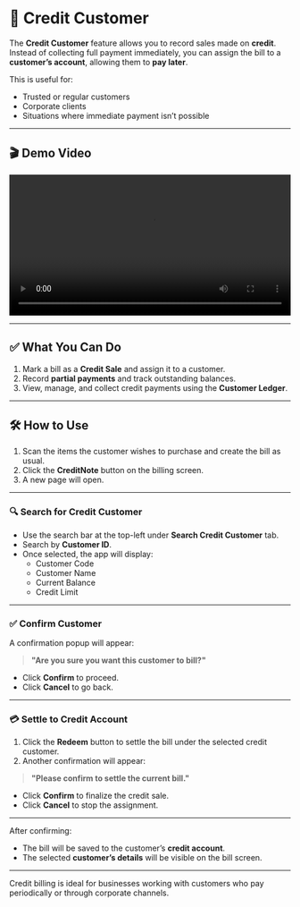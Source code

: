 # 🧾 Credit Customer

The **Credit Customer** feature allows you to record sales made on **credit**.  
Instead of collecting full payment immediately, you can assign the bill to a **customer’s account**, allowing them to **pay later**.

This is useful for:
- Trusted or regular customers  
- Corporate clients  
- Situations where immediate payment isn’t possible

---

## 🎬 Demo Video

<video controls width="100%">
  <source src="https://raw.githubusercontent.com/GunaMyCom/smartposv7/master/docs/assets/videos/credit-customer.mp4" type="video/mp4" />
  Your browser does not support the video tag.
</video>

---

## ✅ What You Can Do

1. Mark a bill as a **Credit Sale** and assign it to a customer.  
2. Record **partial payments** and track outstanding balances.  
3. View, manage, and collect credit payments using the **Customer Ledger**.

---

## 🛠️ How to Use

1. Scan the items the customer wishes to purchase and create the bill as usual.  
2. Click the **CreditNote** button on the billing screen.  
3. A new page will open.

---

### 🔍 Search for Credit Customer

- Use the search bar at the top-left under **Search Credit Customer** tab.  
- Search by **Customer ID**.  
- Once selected, the app will display:
  - Customer Code  
  - Customer Name  
  - Current Balance  
  - Credit Limit  

---

### ✅ Confirm Customer

A confirmation popup will appear:

> **"Are you sure you want this customer to bill?"**  
- Click **Confirm** to proceed.  
- Click **Cancel** to go back.

---

### 💳 Settle to Credit Account

1. Click the **Redeem** button to settle the bill under the selected credit customer.  
2. Another confirmation will appear:

> **"Please confirm to settle the current bill."**

- Click **Confirm** to finalize the credit sale.  
- Click **Cancel** to stop the assignment.

---

After confirming:
- The bill will be saved to the customer’s **credit account**.
- The selected **customer’s details** will be visible on the bill screen.

---

Credit billing is ideal for businesses working with customers who pay periodically or through corporate channels.

